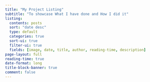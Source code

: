 ```yaml
---
title: "My Project Listing"
subtitle: "To showcase What I have done and How I did it" 
listing:
  contents: posts
  sort: "date desc"
  type: default
  categories: true
  sort-ui: true
  filter-ui: true
  fields: [image, date, title, author, reading-time, description]
page-layout: full
reading-time: true
date-format: long
title-block-banner: true
comment: false
---
```

